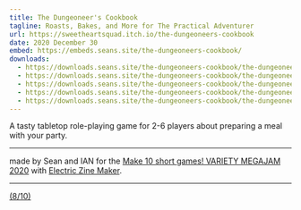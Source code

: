 ```yaml
---
title: The Dungeoneer's Cookbook
tagline: Roasts, Bakes, and More for The Practical Adventurer
url: https://sweetheartsquad.itch.io/the-dungeoneers-cookbook
date: 2020 December 30
embed: https://embeds.seans.site/the-dungeoneers-cookbook/
downloads:
  - https://downloads.seans.site/the-dungeoneers-cookbook/the-dungeoneers-cookbook-web.zip
  - https://downloads.seans.site/the-dungeoneers-cookbook/the-dungeoneers-cookbook-pdf-a4.zip
  - https://downloads.seans.site/the-dungeoneers-cookbook/the-dungeoneers-cookbook-pdf-book.zip
  - https://downloads.seans.site/the-dungeoneers-cookbook/the-dungeoneers-cookbook-pdf-letter.zip
  - https://downloads.seans.site/the-dungeoneers-cookbook/the-dungeoneers-cookbook-plaintext.zip
---
```


A tasty tabletop role-playing game for 2-6 players about preparing a meal with your party.

---

made by Sean and IAN for the [Make 10 short games! VARIETY MEGAJAM 2020](https://itch.io/jam/vmj2020) with [Electric Zine Maker](https://alienmelon.itch.io/electric-zine-maker).

---

[(8/10)](https://itch.io/c/1319442/variety-megajam-2020-entries)
